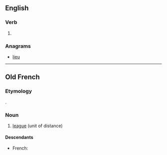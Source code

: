 ==English==

===Verb===
{{en-verb|liu|ed}}

# {{obsolete typography of|live}}

===Anagrams===
* [[lieu#English|lieu]]

----

==Old French==

===Etymology===
{{etyl|la|fro}} {{term|leuca|lang=la}}.

===Noun===
{{fro-noun|f}}

# [[league]] (unit of distance)

====Descendants====
* French: {{l|fr|lieue}}